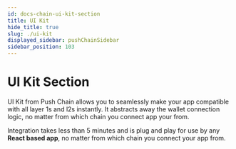 ```yaml
---
id: docs-chain-ui-kit-section
title: UI Kit
hide_title: true
slug: ./ui-kit
displayed_sidebar: pushChainSidebar
sidebar_position: 103
---
```


<head>
  <title>UI Kit Section | Push Chain Docs</title>
</head>


<!-- Content Start -->

# UI Kit Section

UI Kit from Push Chain allows you to seamlessly make your app compatible with all layer 1s and l2s instantly. It abstracts away the wallet connection logic, no matter from which chain you connect app your from.

Integration takes less than 5 minutes and is plug and play for use by any **React based app**, no matter from which chain you connect your app from.

<br />

<DocCardList />
